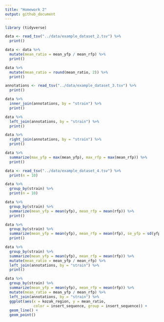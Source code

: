 ```yaml
---
title: "Homework 2"
output: github_document
---
```


```r
library (tidyverse)
```

```r
data <- read_tsv("../data/example_dataset_2.tsv") %>% 
  print()
```

```r
data <- data %>%
  mutate(mean_ratio = mean_yfp / mean_rfp) %>% 
  print()
```

```r
data %>%
  mutate(mean_ratio = round(mean_ratio, 2)) %>%
  print()
```

```r
annotations <- read_tsv("../data/example_dataset_3.tsv") %>%
  print()
```

```r
data %>%
  inner_join(annotations, by = "strain") %>%
  print()
```

```r
data %>%
  left_join(annotations, by = "strain") %>%
  print()
```

```r
data %>%
  right_join(annotations, by = "strain") %>%
  print()
```

```r
data %>%
  summarize(max_yfp = max(mean_yfp), max_rfp = max(mean_rfp)) %>%
  print()
```

```r
data <- read_tsv("../data/example_dataset_4.tsv") %>%
  print(n = 10)
```

```r
data %>%
  group_by(strain) %>%
  print(n = 10)
```

```r
data %>%
  group_by(strain) %>%
  summarize(mean_yfp = mean(yfp), mean_rfp = mean(rfp)) %>%
  print()
```

```r
data %>%
  group_by(strain) %>%
  summarize(mean_yfp = mean(yfp), mean_rfp = mean(rfp), se_yfp = sd(yfp) / sqrt(n()), se_rfp = sd(rfp) / sqrt(n())) %>%
  print()
```

```r
data %>%
  group_by(strain) %>%
  summarize(mean_yfp = mean(yfp), mean_rfp = mean(rfp)) %>%
  mutate(mean_ratio = mean_yfp / mean_rfp) %>%
  left_join(annotations, by = "strain") %>%
  print()
```

```r
data %>%
  group_by(strain) %>%
  summarize(mean_yfp = mean(yfp), mean_rfp = mean(rfp)) %>%
  mutate(mean_ratio = mean_yfp / mean_rfp) %>%
  left_join(annotations, by = "strain") %>%
  ggplot(aes(x = kozak_region, y = mean_ratio,
             color = insert_sequence, group = insert_sequence)) +
  geom_line() +
  geom_point()
```

